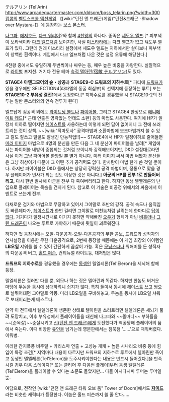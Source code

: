 テルアリン (Tel'Arin)
http://www.arcadequartermaster.com/ddsom/boss_telarin.png?width=300
[[캡콤]]의 [[벨트스크롤 액션게임]] 《[wiki:"던전 앤 드래곤(게임)"던전&드래곤 -Shadow over Mystara-]》에 등장하는 보스 몬스터.

[[나그파]], [[에저호든]], [[다크 워리어]]2와 함께 [[4천왕]]의 하나다. 종족은 [[섀도우 엘프]].[* 피부색이 보라색이라 [[다크 엘프]]처럼 보이지만, 사실 [[미스타라]]에는 다크 엘프가 없고 섀도우 엘프가 있다. 그런데 원래 미스타라 설정에서 새도우 앨프는 지하에서만 살다보니 피부색이 창백한 흰색이다. 게임에서 다크 엘프처럼 나온 것은 설정 오류에 해당한다.]

4천왕 중에서도 유일하게 두번씩이나 싸우는 등, 매우 높은 비중을 자랑한다. 실질적으로 [[라이벌]] 포지션. 거기다 전용 테마 [http://gh.ffshrine.org/song/2688/8 숙적 텔아린(宿敵 テルアリン)]도 있다.

'''STAGE4 아엔그모어의 숲・상공'''과 '''STAGE9-C 드워프의 지하수로'''[* 파티에 [[드워프]]가 있을 경우에만 SELECTION4(라파엘의 동굴 최심부)의 선택지에 등장하는 루트] 또는 '''STAGE10-2 부유성 결전1'''에서 등장한다.[* 지하수로를 경유했을 시 STAGE10-2의 전투는 일반 몬스터와의 연속 전투가 된다]

엘프답게 검공격 외에도 [[라이트닝 볼트]]나 [[파이어볼]], 그리고 STAGE4 한정으로 [[애니메이트 데드]][* 근데 연출은 영락없는 언데드 소환] 등의 마법도 사용한다. 여기에 HP가 일정치 이하로 떨어지면 [[헤이스트]]를 사용하는데 이렇게 되면 답이 없어지니 그 전에 쓰러트리는 것이 상책. ~~[wiki:"적마도사" 공격마법과 소환마법에 보조마법까지 쓸 수 있고 칼도 잘쓰고 얼굴도 잘생긴 만능직업!!]~~
{{{#!html
<iframe width="425" height="349" src="http://www.youtube.com/embed/lfqIcX8LdKs" frameborder="0" allowfullscreen></iframe>
}}}
STAGE4에서 HP가 일정이하로 줄어들면 [[미러 이미지]] 마법으로 4명의 분신을 만든 다음 그 네 분신이 파이어볼을 날려[* 게임에서는 파이어볼 네방이 중첩되는 것처럼 보이니까 강력해보이지만, D&D 설정대로라면 사실 이거 그냥 파어어볼 한방일 뿐 별거 아니다. 미러 이미지 써서 마법 써봤자 분신들은 그냥 허상이기 때문에 그 어떤 추가 공격력도 없다. 한사람이 마법 한개 쓴 것일 뿐이다. 하지만 파이어볼은 D&D 룰에서는 상당히 강력한 공격 마법이며, 정통으로 맞을 경우 플레이어가 빈사가 되는 것도 이상한 것은 아니다.] '''아군의 HP를 전부 1로 만들어버리고''', 다시 한번 발사해 아군을 전부 다 죽여버리려고 한다. 하지만 동생 텔엘레론의 난입으로 플레이어는 목숨을 건지게 된다. 참고로 이 기술은 비공정 위에서의 싸움에서 이벤트로 쓰는게 전부.

다채로운 검기와 마법으로 무장하고 있어서 그야말로 초반의 강적. 공격 속도나 움직임도 빠른데다가, [[헤이스트]]가 한번 걸리면 그야말로 미친놈처럼 날뛰는데 한마디로 [[답이 없다]]. 거기다가 일정시간내로 이기지 못하면 약해빠진 [[오우거]] 형제가 아닌 [[비홀더]]나 [[그린 드래곤]]이 나오는 루트로 가야하기 때문에 뒷일이 괴로워진다.

하지만 첫 등장시에는 오일-다운공격-오일-다운공격의 무한 콤보, 드워프와 성직자의 연사설정을 이용한 무한 다운공격으로, 2번째 등장할 때쯤에는 이 게임 최강의 아이템인 '''LB오일''' 샤워를 쓸 수 있어 간단하게 끔살이 가능. 혹은 [[모닝스타]]나 워해머를 든 성직자의 다운공격 버그, [[홀드 퍼슨]], 컨티뉴얼 라이트등, 대처법은 많다.

'''드워프의 지하수로'''를 경유했을 경우에는 [[동생]]인 텔엘레론(Tel'Eleron)을 세뇌해 함께 등장.

텔엘레론은 컬러만 다를 뿐, 외모나 하는 짓은 텔아린과 똑같다. 하지만 한놈도 버거운 마당에 두놈을 동시에 상대하려니 쉽지가 않다. 특히 둘이서 동시에 헤이스트 쓰고 쌍으로 날뛰어대면 그야말로 악몽. 미리 LB오일을 구비해놓고, 두놈을 동시에 LB오일 샤워로 보내버리는게 베스트다.

만약 이 전투에서 텔엘레론이 생존한 상태로 텔아린을 쓰러트리면 텔엘레론은 세뇌가 풀려 도망치고, 이후 부유성에서 플레이어들을 대신해 나그파와 ~~똘마니~~ 부하들을 ~~[순옥살]~~순살시키고 [[신(던전 앤 드래곤)]]에게 도전했다가 역공당해 플레이어의 품에서 죽는다. 이때 비장한 [[유언]]을 남기는데 영문판에서는 침묵점 '……'으로 때워버렸다. 이뭐병.

이러한 간지폭풍 비주얼 + 카리스마 연출 + 고성능 개캐 + 높은 시나리오 비중 등에 힘입어 특정 조건[* 지역마다 내용이 다르지만 드워프의 지하수로 루트에서 텔아린만 죽이고 동생인 텔엘레론(Tel'Eleron)을 도주시켜야한다는 내용은 반드시 들어갔다.]을 만족시킬 경우 다음 스테이지[* 또는 클리어 후 다음번 플레이]부터 동생 텔엘레론(Tel'Eleron)을 플레이할 수 있다는 소문도 돌았지만... 다들 아시다시피 루머는 루머일 뿐.

여담으로, 전작인 [wiki:"던전 앤 드래곤 타워 오브 둠" Tower of Doom]에서도 '''[[자이드]]'''라는 비슷한 캐릭터가 등장한다. 이놈은 홀드 퍼슨까지 쓸 줄 안다.....
